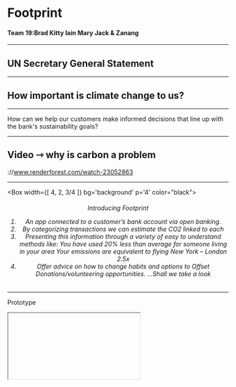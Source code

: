 



# Footprint
#### Team 19:Brad Kitty Iain Mary Jack & Zanang
---
## UN Secretary General Statement
---

## How important is climate change to us?

---

How can we help our customers make informed decisions that line up with the bank's sustainability goals?


---

## Video ⇾ why is carbon a problem
://www.renderforest.com/watch-23052863

---
<Box 
  width={[ 4, 2, 3/4 ]} bg='background' p='4' color="black">
    <center>
      <h6>Introducing Footprint
1.  An app connected to a customer’s bank account via open banking. 
2.  By categorizing transactions we can estimate the CO2 linked to each 
3.  Presenting this information through a variety of easy to understand methods like:
      You have used 20% less than average for someone living in your area 
      Your emissions are equivalent to flying New York – London 2.5x  
4.  Offer advice on how to change habits and options to Offset
       Donations/volunteering opportunities. ...Shall we take a look</h6>
    </center>    
</Box>

---

Prototype
<Iframe />

---

## Feedback
-Consumer feedback on MVP 
-Sustainability team
-Comms with working group?  do we want to include?
-Other feedback?

---

## Business Model/ roadmap
- Cost of setup
- Budget
- Risks
- The ask

---

## Areas of Opportunity

---

## What's the Reach?


---

## How would Footprints fit within the external operating environment?
<Box
  p={4}
  fontSize={4}
  width={[ 1, 1, 4/5 ]}
  color='white'
  bg='green'>
  Bank of Aland
  90,000 customers 
  2016: Introduced the Aland Index
  2 years on improved their carbon footprint by 14%
</Box>

<Box
  p={4}
  fontSize={4}
  width={[ 1, 1, 4/5 ]}
  color='white'
  bg='yellow'>
Royal Bank of Scotland
18.9million customers across the globe 
Core strengths: digitalisation, understanding customer, education enterprise and sustainability
 = far reaching success
</Box>

<Box
  p={4}
  fontSize={4}
  width={[ 1, 1, 4/5 ]}
  color='white'
  bg='orange'>
  Bank of Aland
  90,000 customers 
  2016: Introduced the Aland Index
  2 years on improved their carbon footprint by 14%
</Box>
---

## How would Footprints fit within the external operating environment?

---

RBS always back the power of the entrepreneur and inventor to find solutions to tricky problems. 

Why should the fight between carbon and climate change be any different?

---

## Q&A

---
